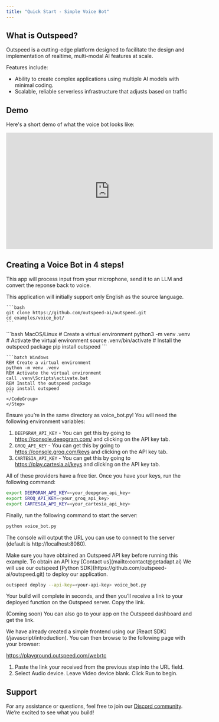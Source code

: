 ```yaml
---
title: "Quick Start - Simple Voice Bot"
---
```


## What is Outspeed?

Outspeed is a cutting-edge platform designed to facilitate the design and implementation of realtime, multi-modal AI features at scale.

Features include:

- Ability to create complex applications using multiple AI models with minimal coding.
- Scalable, reliable serverless infrastructure that adjusts based on traffic

## Demo

Here's a short demo of what the voice bot looks like:

<iframe
  width="560"
  height="315"
  src="https://www.youtube.com/embed/32HnQDZ3Jfk?si=E24k_zNrufSQ9RPk"
  title="YouTube video player"
  frameborder="0"
  allow="accelerometer; autoplay; clipboard-write; encrypted-media; gyroscope; picture-in-picture; web-share"
  referrerpolicy="strict-origin-when-cross-origin"
  allowfullscreen
></iframe>

## **Creating a Voice Bot in 4 steps!**

This app will process input from your microphone, send it to an LLM and convert the reponse back to voice.

<Info>
  This application will initially support only English as the source language.
</Info>

<Steps>
  <Step title="Start by cloning the repository">

    ```bash
    git clone https://github.com/outspeed-ai/outspeed.git
    cd examples/voice_bot/
    ```

  </Step>

<Step title="Install Dependencies">
    <CodeGroup>
    ```bash MacOS/Linux
    # Create a virtual environment
    python3 -m venv .venv
    # Activate the virtual environment
    source .venv/bin/activate
    # Install the outspeed package
    pip install outspeed
    ```

    ```batch Windows
    REM Create a virtual environment
    python -m venv .venv
    REM Activate the virtual environment
    call .venv\Scripts\activate.bat
    REM Install the outspeed package
    pip install outspeed
    ```
    </CodeGroup>
    </Step>

  <Step title="Run Backend">
  <Warning>
  Ensure you’re in the same directory as voice_bot.py!
</Warning>

<Tabs>

<Tab title="Local Server">
You will need the following environment variables:

1. `DEEPGRAM_API_KEY` - You can get this by going to https://console.deepgram.com/ and clicking on the API key tab.
2. `GROQ_API_KEY` - You can get this by going to https://console.groq.com/keys and clicking on the API key tab.
3. `CARTESIA_API_KEY` - You can get this by going to https://play.cartesia.ai/keys and clicking on the API key tab.

All of these providers have a free tier. Once you have your keys, run the following command:

```bash
export DEEPGRAM_API_KEY=<your_deepgram_api_key>
export GROQ_API_KEY=<your_groq_api_key>
export CARTESIA_API_KEY=<your_cartesia_api_key>
```

Finally, run the following command to start the server:

```bash
python voice_bot.py
```

The console will output the URL you can use to connect to the server (default is http://localhost:8080).

</Tab>

<Tab title="Outspeed Cloud">
<Info>
  Make sure you have obtained an Outspeed API key before running this example. To
  obtain an API key [Contact us](mailto:contact@getadapt.ai)
</Info>
    We will use our outspeed [Python SDK](https://github.com/outspeed-ai/outspeed.git) to deploy our application.

```bash
outspeed deploy --api-key=<your-api-key> voice_bot.py
```

Your build will complete in seconds, and then you’ll receive a link to your deployed function on the Outspeed server. Copy the link.

(Coming soon) You can also go to your app on the Outspeed dashboard and get the link.

</Tab>

</Tabs>

  </Step>
  <Step title="Run Demo">
  We have already created a simple frontend using our [React SDK](/javascript/introduction).
  You can then browse to the following page with your browser:

https://playground.outspeed.com/webrtc

1. Paste the link your received from the previous step into the URL field.
2. Select Audio device. Leave Video device blank. Click Run to begin.

  </Step>
</Steps>

## Support

For any assistance or questions, feel free to join our [Discord community](https://discord.gg/cmfFw6SYvp). We’re excited to see what you build!
